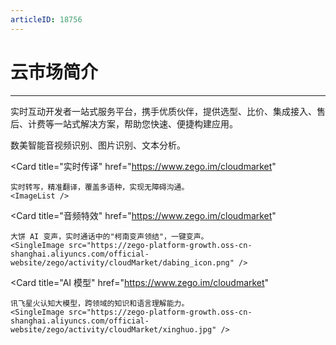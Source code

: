 ```yaml
---
articleID: 18756
---
```


# 云市场简介


---

<Card title="即构云市场" href="">

实时互动开发者一站式服务平台，携手优质伙伴，提供选型、比价、集成接入、售后、计费等一站式解决方案，帮助您快速、便捷构建应用。

<CardGroup cols={2}>
  <Card 
    title="内容审核" 
    href="https://www.zego.im/cloudmarket"
  >
    数美智能音视频识别、图片识别、文本分析。
    <SingleImage src="https://zego-platform-growth.oss-cn-shanghai.aliyuncs.com/official-website/zego/activity/cloudMarket/shumeilog.jpg" />
  </Card>

  <Card 
    title="实时传译" 
    href="https://www.zego.im/cloudmarket"
  >
    实时转写，精准翻译，覆盖多语种，实现无障碍沟通。
    <ImageList />
  </Card>

  <Card 
    title="音频特效" 
    href="https://www.zego.im/cloudmarket"
  >
    大饼 AI 变声，实时通话中的"柯南变声领结"，一键变声。
    <SingleImage src="https://zego-platform-growth.oss-cn-shanghai.aliyuncs.com/official-website/zego/activity/cloudMarket/dabing_icon.png" />
  </Card>

  <Card 
    title="AI 模型" 
    href="https://www.zego.im/cloudmarket"
  >
    讯飞星火认知大模型，跨领域的知识和语言理解能力。
    <SingleImage src="https://zego-platform-growth.oss-cn-shanghai.aliyuncs.com/official-website/zego/activity/cloudMarket/xinghuo.jpg" />
  </Card>
</CardGroup>
</Card>